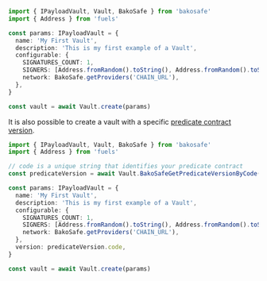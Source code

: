 ```ts
import { IPayloadVault, Vault, BakoSafe } from 'bakosafe'
import { Address } from 'fuels'

const params: IPayloadVault = {
  name: 'My First Vault',
  description: 'This is my first example of a Vault',
  configurable: {
    SIGNATURES_COUNT: 1,
    SIGNERS: [Address.fromRandom().toString(), Address.fromRandom().toString()],
    network: BakoSafe.getProviders('CHAIN_URL'),
  },
}

const vault = await Vault.create(params)
```
It is also possible to create a vault with a specific [predicate contract version](../version).

```ts
import { IPayloadVault, Vault, BakoSafe } from 'bakosafe'
import { Address } from 'fuels'

// code is a unique string that identifies your predicate contract
const predicateVersion = await Vault.BakoSafeGetPredicateVersionByCode(code)

const params: IPayloadVault = {
  name: 'My First Vault',
  description: 'This is my first example of a Vault',
  configurable: {
    SIGNATURES_COUNT: 1,
    SIGNERS: [Address.fromRandom().toString(), Address.fromRandom().toString()],
    network: BakoSafe.getProviders('CHAIN_URL'),
  },
  version: predicateVersion.code,
}

const vault = await Vault.create(params)
```